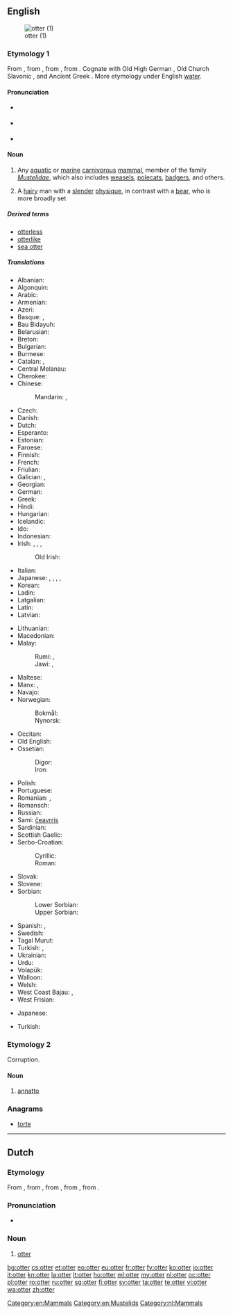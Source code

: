 {{also|Otter}}
==English==
{{wikipedia}}
[[Image:Loutre des pyrenees baronnies 2004.jpg|thumb|otter (1)]]

===Etymology 1===
From {{etyl|ang}} {{term|oter|lang=ang}}, from {{etyl|gem-pro|en}} {{recons|utraz|lang=gem-pro}}, from {{etyl|ine-pro|en}} {{recons|udrós||water-animal, otter|lang=ine-pro}}, from {{recons|wed-||water|lang=ine-pro}}. Cognate with Old High German {{term|ottar|lang=goh}}, Old Church Slavonic {{term|ⰲⱏⰺⰴⱃⰰ|tr=vydra|lang=cu|sc=Glag}}, and Ancient Greek {{term|ὕδρα|tr=hydra||water snake|lang=grc}}. More etymology under English [[water]].

====Pronunciation====
* {{a|RP}} {{IPA|/ˈɒt.ə/}}
* {{a|US}} {{IPA|/ˈɑtɚ/}}
* {{rhymes|ɒtə(r)}}

====Noun====
{{en-noun}}

# Any [[aquatic]] or [[marine]] [[carnivorous]] [[mammal]], member of the family ''[[Mustelidae]]'', which also includes [[weasel]]s, [[polecat]]s, [[badger]]s, and others.
# {{context|gay slang}} A [[hairy]] man with a [[slender]] [[physique]], in contrast with a [[bear]], who is more broadly set

=====Derived terms=====
* [[otterless]]
* [[otterlike]]
* [[sea otter]]

=====Translations=====
{{trans-top|mammal}}
* Albanian: {{t-|sq|lundërz|f}}
* Algonquin: {{tø|alq|nigig}}
* Arabic: {{t-|ar|ثعلب الماء|tr=táʿlab al-māʾ|m}}
* Armenian: {{t+|hy|ջրասամույր|tr=ǰrasamuyr}}
* Azeri: {{t-|az|susamuru}}
* Basque: {{t+|eu|igaraba}}, {{t+|eu|urtxakur}}
* Bau Bidayuh: {{tø|sne|biron}}
* Belarusian: {{t-|be|выдра|f|tr=výdra}}
* Breton: {{t+|br|dourgi|m}}
* Bulgarian: {{t+|bg|видра|f|tr=vídra}}
* Burmese: {{t|my|ဖျံ|tr=hpyan|sc=Mymr}}
* Catalan: {{t-|ca|llúdria|f}}, {{t-|ca|llúdriga|f}}
* Central Melanau: {{tø|mel|dengen}}
* Cherokee: {{t-|chr|ᏥᏯ|tr=tsiya}}
* Chinese:
*: Mandarin: {{t|cmn|水獺|sc=Hani}}, {{t|cmn|水獭|tr=shuǐtǎ|sc=Hani}}
* Czech: {{t+|cs|vydra|f}}
* Danish: {{t-|da|odder|c}}
* Dutch: {{t+|nl|otter|m}}
* Esperanto: {{t-|eo|lutro}}
* Estonian: {{t-|et|saarmas}}
* Faroese: {{t-|fo|otur}}
* Finnish: {{t+|fi|saukko}}
* French: {{t+|fr|loutre|f}}
* Friulian: {{t|fur|lodre}}
* Galician: {{t+|gl|lontra}}, {{t-|gl|londra}}
* Georgian: {{t-|ka|წავი|tr=cavi|sc=Geor}}
* German: {{t+|de|Otter|m}}
* Greek: {{t+|el|βίδρα|f|tr=vídra}}
* Hindi: {{t-|hi|ऊदबिलाव|tr=ūd-bilāv|sc=Deva|m}}
* Hungarian: {{t+|hu|vidra}}
* Icelandic: {{t-|is|otur|m}}
* Ido: {{t+|io|lutro}}
* Indonesian: {{t+|id|linsang}}
* Irish: {{t+|ga|dobharchú|m}}, {{t+|ga|madra uisce|m}}, {{t+|ga|dobhrán|m}}, {{t+|ga|cú dobhráin|m}}
*: Old Irish: {{tø|sga|doburchú|f}}
* Italian: {{t+|it|lontra|f}}
* Japanese: {{qualifier|freshwater}} {{t+|ja|獺|tr=かわうそ, kawauso|sc=Jpan}}, {{t-|ja|川獺|tr=かわうそ, kawauso|sc=Jpan}}, {{t+|ja|カワウソ|tr=kawauso|sc=Jpan}}, {{qualifier|marine}} {{t+|ja|海獺|tr=らっこ, rakko|sc=Jpan}}, {{t+|ja|ラッコ|tr=rakko|sc=Jpan}}
* Korean: {{t+|ko|수달|tr=sudal|sc=Kore}}
* Ladin: {{t|lld|lontra}}
* Latgalian: {{tø|ltg|iudrys|m}}
* Latin: {{t-|la|lutra|f}}
* Latvian: {{t-|lv|ūdrs|m}}
{{trans-mid}}
* Lithuanian: {{t+|lt|ūdra|f}}
* Macedonian: {{t-|mk|видра|f|tr=vídra}}
* Malay:
*: Rumi: {{t-|ms|anjing air}}, {{t-|ms|berang-berang}}
*: Jawi: {{t-|ms|انجيڠ اءير|sc=Arab}}, {{t-|ms|برڠ٢|sc=Arab}}
* Maltese: {{t-|mt|lutra}}
* Manx: {{t-|gv|dooarchoo|m}}, {{t-|gv|moddey ushtey|m}}
* Navajo: {{tø|nv|tábąąstíín}}
* Norwegian:
*: Bokmål: {{t-|nb|oter|m}}
*: Nynorsk: {{t-|nn|oter|m}}
* Occitan: {{t+|oc|loira|f}}
* Old English: {{t-|ang|otor|m}}
* Ossetian:
*: Digor: {{tø|os|урдæ|tr=urdæ|sc=Cyrl}}
*: Iron: {{tø|os|уырд|tr=uyrd|sc=Cyrl}}
* Polish: {{t+|pl|wydra|f}}
* Portuguese: {{t+|pt|lontra}}
* Romanian: {{t+|ro|lutră|f}}, {{t-|ro|vidră|f}}
* Romansch: {{t-|rm|ludra|f}}
* Russian: {{t+|ru|выдра|f|tr=výdra}}
* Sami: [[čeavrris]]
* Sardinian: {{t|sc|lontra}}
* Scottish Gaelic: {{t-|gd|dòbhran|m}}
* Serbo-Croatian:
*: Cyrillic: {{t-|sh|видра|alt=ви̏дра|sc=Cyrl|f}}
*: Roman: {{t-|sh|vidra|alt=vȉdra|f}}
* Slovak: {{t-|sk|vydra|f}}
* Slovene: {{t+|sl|vidra|f}}
* Sorbian:
*: Lower Sorbian: {{tø|dsb|wudra|f}}
*: Upper Sorbian: {{t-|hsb|wudra|f}}
* Spanish: {{t+|es|nutria|f}}, {{t-|es|lutria|f}}
* Swedish: {{t+|sv|utter|c}}
* Tagal Murut: {{tø|mvv|tilung}}
* Turkish: {{t+|tr|su samuru}}, {{t+|tr|lutr}}
* Ukrainian: {{t-|uk|видра|f|tr=výdra}}
* Urdu: {{t-|ur|اودبلاؤ|tr=ūd-bilā'o|sc=ur-Arab|m}}
* Volapük: {{t+|vo|lutar}}
* Walloon: {{t+|wa|lote}}
* Welsh: {{t-|cy|dyfrgi}}
* West Coast Bajau: {{tø|bdr|dongor}}, {{tø|bdr|embirud}}
* West Frisian: {{t-|fy|fiskotter}}
{{trans-bottom}}

{{trans-top|hairy man}}
* Japanese: {{t+|ja|熊|tr=[[くま]], kuma}}
{{trans-mid}}
* Turkish: {{qualifier|literally "bear"}} {{t+|tr|ayı}}
{{trans-bottom}}

===Etymology 2===
Corruption.

====Noun====
{{en-noun|-}}

# {{obsolete}} [[annatto]]

{{Webster 1913}}

===Anagrams===
* [[torte#English|torte]]

[[Category:en:Mammals]]
[[Category:en:Mustelids]]

----

==Dutch==

===Etymology===
From {{etyl|dum|nl}} {{term|otter|lang=dum}}, from {{etyl|odt|nl}} {{term|ottar|lang=odt}}, from {{etyl|gem-pro|nl}} {{recons|utraz|lang=gem-pro}}, from {{etyl|ine-pro|nl}} {{recons|udrós||water-animal, otter|lang=ine-pro}}, from {{recons|wed-||water|lang=ine-pro}}.

===Pronunciation===
* {{audio|Nl-otter.ogg|Audio}}

===Noun===
{{nl-noun|m|otters|ottertje}}

# [[otter]]

[[Category:nl:Mammals]]

[[bg:otter]]
[[cs:otter]]
[[et:otter]]
[[eo:otter]]
[[eu:otter]]
[[fr:otter]]
[[fy:otter]]
[[ko:otter]]
[[io:otter]]
[[it:otter]]
[[kn:otter]]
[[la:otter]]
[[lt:otter]]
[[hu:otter]]
[[ml:otter]]
[[my:otter]]
[[nl:otter]]
[[oc:otter]]
[[pl:otter]]
[[ro:otter]]
[[ru:otter]]
[[sq:otter]]
[[fi:otter]]
[[sv:otter]]
[[ta:otter]]
[[te:otter]]
[[vi:otter]]
[[wa:otter]]
[[zh:otter]]